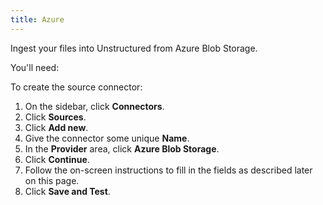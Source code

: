 ```yaml
---
title: Azure
---
```


Ingest your files into Unstructured from Azure Blob Storage.

You'll need:


<AzurePrerequisites />

To create the source connector:

1. On the sidebar, click **Connectors**.
2. Click **Sources**.
3. Click **Add new**.
4. Give the connector some unique **Name**.
5. In the **Provider** area, click **Azure Blob Storage**.
6. Click **Continue**. 
7. Follow the on-screen instructions to fill in the fields as described later on this page.
8. Click **Save and Test**.


<AzureFields />



